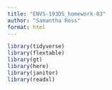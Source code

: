 ```yaml
---
title: "ENVS-193DS_homework-03"
author: "Samantha Ross"
format: html
---
```


```r

library(tidyverse)
library(flextable)
library(gt)
library(here)
library(janitor)
library(readxl)

```


